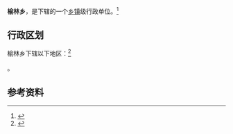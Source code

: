 {{中国乡级行政区|62/29/21/209/000}}

'''榆林乡'''，是{{PRC admin/fullname|62/29/21/209/000|3}}下辖的一个[[乡镇|乡镇]]级行政单位。<ref>{{PRC admin/ref sgc|{{PRC admin/parent|62/29/21/209/000}}}}</ref>

== 行政区划 ==

榆林乡下辖以下地区：<ref>{{PRC admin/ref sgc|62/29/21/209/000}}</ref>

{{PRC admin/children|62/29/21/209/000}}。

== 参考资料 ==

{{reflist}}

{{行政区划小作品}}
{{PRC admin/navcat|62/29/21/209/000}}